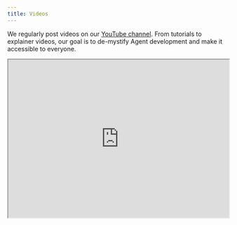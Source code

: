 ```yaml
---
title: Videos
---
```


We regularly post videos on our [YouTube channel](https://www.youtube.com/@phidata). From tutorials to explainer videos, our goal is to de-mystify Agent development and make it accessible to everyone.

<iframe
  width="100%"
  height="360"
  src="https://www.youtube.com/embed/sK9cRKYNVZ8"
  title="YouTube video player"
  allow="accelerometer; autoplay; clipboard-write; encrypted-media; gyroscope; picture-in-picture"
  allowFullScreen
/>

## Agents 101

<CardGroup cols={2}>
  <Card
    href="https://www.youtube.com/watch?v=sK9cRKYNVZ8"
    title="Introduction and Setup"
    img="/images/video-thumbnail/agents-introduction-and-setup.png"
  />
  <Card
    href="https://www.youtube.com/watch?v=SgtJVSkDGZw"
    title="Agent Playground Overview"
    img="/images/video-thumbnail/agent-ui.png"
  />
  <Card
    href="https://www.youtube.com/watch?v=d-Kh0SvgB6k"
    title="Fully local Agents with Ollama"
    img="/images/video-thumbnail/local-agents-ollama.png"
  />
  <Card
    href="https://www.youtube.com/watch?v=8NjHxCy7J9w"
    title="Local Agents with Llama3.1:8b"
    img="/images/video-thumbnail/local-agents-llama3.1-8b.png"
  />
  <Card
    href="https://www.youtube.com/watch?v=HTXXpoz3c-g"
    title="Agent Memory"
    img="/images/video-thumbnail/agent-memory.png"
  />
  <Card
    href="https://www.youtube.com/watch?v=epKGaLle2ak"
    title="Reasoning Agents"
    img="/images/video-thumbnail/reasoning-agents.png"
  />
</CardGroup>
